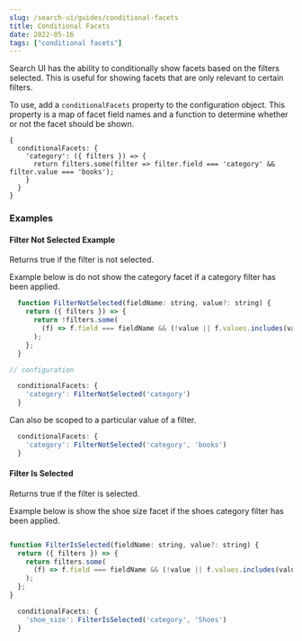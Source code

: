```yaml
---
slug: /search-ui/guides/conditional-facets
title: Conditional Facets
date: 2022-05-16
tags: ["conditional facets"]
---
```


Search UI has the ability to conditionally show facets based on the filters selected. This is useful for showing facets that are only relevant to certain filters.

To use, add a `conditionalFacets` property to the configuration object. This property is a map of facet field names and a function to determine whether or not the facet should be shown.

```
{
  conditionalFacets: {
    'category': ({ filters }) => {
      return filters.some(filter => filter.field === 'category' && filter.value === 'books');
    }
  }
}
```

### Examples

#### Filter Not Selected Example

Returns true if the filter is not selected.

Example below is do not show the category facet if a category filter has been applied.

```javascript
  function FilterNotSelected(fieldName: string, value?: string) {
    return ({ filters }) => {
      return !filters.some(
        (f) => f.field === fieldName && (!value || f.values.includes(value))
      );
    };
  }

// configuration

  conditionalFacets: {
    'category': FilterNotSelected('category')
  }
```

Can also be scoped to a particular value of a filter.

```javascript
  conditionalFacets: {
    'category': FilterNotSelected('category', 'books')
  }
```

#### Filter Is Selected

Returns true if the filter is selected.

Example below is show the shoe size facet if the shoes category filter has been applied.

```javascript

function FilterIsSelected(fieldName: string, value?: string) {
  return ({ filters }) => {
    return filters.some(
      (f) => f.field === fieldName && (!value || f.values.includes(value))
    );
  };
}

  conditionalFacets: {
    'shoe_size': FilterIsSelected('category', 'Shoes')
  }
```
